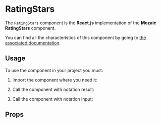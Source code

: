
<Meta title="Components/RatingStars" component={RatingStars} />

# RatingStars

The `RatingStars` component is the **React.js** implementation of the **Mozaic RatingStars** component.

You can find all the characteristics of this component by going to [the associated documentation](https://mozaic.adeo.cloud/Components/RatingStars/).

## Usage

To use the component in your project you must:

1. Import the component where you need it:

<Source language="javascript" code="import { RatingStars } from '@mozaic-ds/react';" />

2. Call the component with notation result:

<Canvas withSource="open">
    <Story story={ResultControls} />
</Canvas>

3. Call the component with notation input:

<Canvas withSource="open">
    <Story story={InputControls} />
</Canvas>

## Props

<ArgsTable of={RatingStars} />
